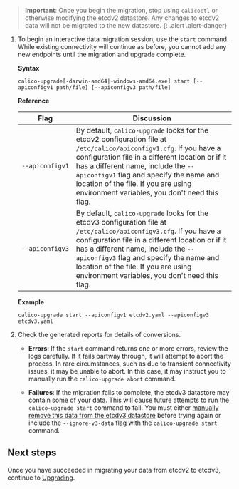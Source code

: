 
> **Important**: Once you begin the migration, stop using `calicoctl` or 
> otherwise modifying the etcdv2 datastore. Any changes to etcdv2
> data will not be migrated to the new datastore.
{: .alert .alert-danger}

1. To begin an interactive data migration session, use the `start` command. While 
   existing connectivity will continue as before, you cannot add any new endpoints 
   until the migration and upgrade complete.

   **Syntax**
   ```
   calico-upgrade[-darwin-amd64|-windows-amd64.exe] start [--apiconfigv1 path/file] [--apiconfigv3 path/file]
   ```
   
   **Reference**
   
   | Flag | Discussion 
   | ---- | ---------- 
   | <code>&#8209;&#8209;apiconfigv1</code> | By default, `calico-upgrade` looks for the etcdv2 configuration file at `/etc/calico/apiconfigv1.cfg`. If you have a configuration file in a different location or if it has a different name, include the `--apiconfigv1` flag and specify the name and location of the file. If you are using environment variables, you don't need this flag.
   | <code>&#8209;&#8209;apiconfigv3</code> | By default, `calico-upgrade` looks for the etcdv3 configuration file at `/etc/calico/apiconfigv3.cfg`. If you have a configuration file in a different location or if it has a different name, include the `--apiconfigv3` flag and specify the name and location of the file. If you are using environment variables, you don't need this flag.
   
   **Example**
   ```
   calico-upgrade start --apiconfigv1 etcdv2.yaml --apiconfigv3 etcdv3.yaml
   ```

1. Check the generated reports for details of conversions.

   - **Errors**: If the `start` command returns one or more errors, review the 
     logs carefully. If it fails partway through, it will attempt to abort the
     process. In rare circumstances, such as due to transient connectivity
     issues, it may be unable to abort. In this case, it may instruct you to
     manually run the `calico-upgrade abort` command.

   - **Failures**: If the migration fails to complete, the etcdv3 datastore may
     contain some of your data. This will cause future attempts to run the 
     `calico-upgrade start` command to fail. You must either [manually remove this 
     data from the etcdv3 datastore](/_includes/content/delete) 
     before trying again or include the `--ignore-v3-data` flag with the 
     `calico-upgrade start` command.
     
## Next steps

Once you have succeeded in migrating your data from etcdv2 to etcdv3, continue 
to [Upgrading](/_includes/content/upgrade).
